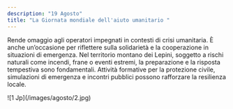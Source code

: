 ```yaml
---
description: "19 Agosto"
title: "La Giornata mondiale dell'aiuto umanitario "
---
```


Rende omaggio agli operatori impegnati in contesti di crisi umanitaria. È anche un’occasione per riflettere sulla solidarietà e la cooperazione in situazioni di emergenza. Nel territorio montano dei Lepini, soggetto a rischi naturali come incendi, frane o eventi estremi, la preparazione e la risposta tempestiva sono fondamentali. Attività formative per la protezione civile, simulazioni di emergenza e incontri pubblici possono rafforzare la resilienza locale. 
<Frame>
  ![1 Jp](/images/agosto/2.jpg)
</Frame>
